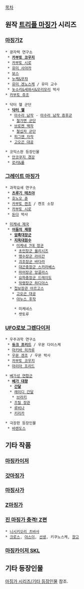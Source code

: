 [[목차]]
== 원작 [[트리플 마징가]] 시리즈 ==
=== [[마징가Z]] ===
 * 광자력 연구소
  * '''[[카부토 코우지]]'''
  * [[카부토 시로]]
  * [[유미 사야카]]
  * [[보스]]
  * [[누케&무챠]]
  * [[유미 겐노스케]] / 유미 교수
  * [[놋소리&세와시&모리모리]] 박사
 * [[카부토 쥬조]]


 * 닥터 헬 군단
  * '''[[닥터 헬]]'''
   * [[아수라 남작]] - [[아수라 남작 증후군]]
    * [[철가면 군단]]
   * [[브로켄 백작]]
    * [[철십자 군단]]
   * [[피그맨 자작]]
   * [[고오곤 대공]]


 * 코믹스판 등장인물
  * [[안코쿠지 경감]]
  * [[로리&롤]]

=== [[그레이트 마징가]] ===
 * 과학요새 연구소
  * '''[[츠루기 테츠야]]'''
  * [[호노오 쥰]]
  * [[카부토 켄조]] / 켄조 소장
  * [[카부토 시로]]
  * [[돈다]] 박사


 * [[미케네 제국]]
  * '''[[어둠의 제왕]]'''
   * '''[[암흑대장군]]'''
   * '''[[지옥대원수]]'''
    * [[미케네 7대 장군]]
     * [[초인장군 율리시즈]]
     * [[맹수장군 라이간]]
     * [[괴조장군 바다라]]
     * [[대곤충장군 스카라베스]]
     * [[마어장군 앙골라스]]
     * [[요파충장군 드레이도]]
     * [[악령장군 하디아스]]
   * [[첩보장관 아르고스]]
    * [[고오곤 대공]]
    * [[야누스 후작]]

     * 미케네스
     * 캣토루
=== [[UFO로보 그렌다이저]] ===
 * 우주과학 연구소
  * '''[[듀크 프리드]]''' / 우몬 다이스케
  * [[마키바 히카루]]
  * [[우몬 겐조]] / 우몬 박사
  * [[카부토 코우지]]
  * [[마리아 프리드]]


 * [[베가성 연합군]]
  * '''[[베가 대왕]]'''
   * '''[[간달]]'''
   * [[레이디 간달]]
    * [[브라키]]
   * [[즈릴 장관]]
   * [[루비나]]
   * [[키리카]]


 * 극장판 등장인물
  * [[바렌도스]]

== 기타 작품 ==
=== [[마징카이저]] ===

=== [[갓마징가]] ===

=== [[마징사가]] ===

=== [[Z마징가]] ===

=== [[진 마징가 충격! Z편]] ===
 * [[니시키오리 츠바사]]
 * [[크로스]], [[야스이]], [[선생]], 키쿠노스케, [[쟝고]]

=== [[마징카이저 SKL]] ===

== 기타 등장인물 ==
[[마징가 시리즈/기타 등장인물]] 참조.

